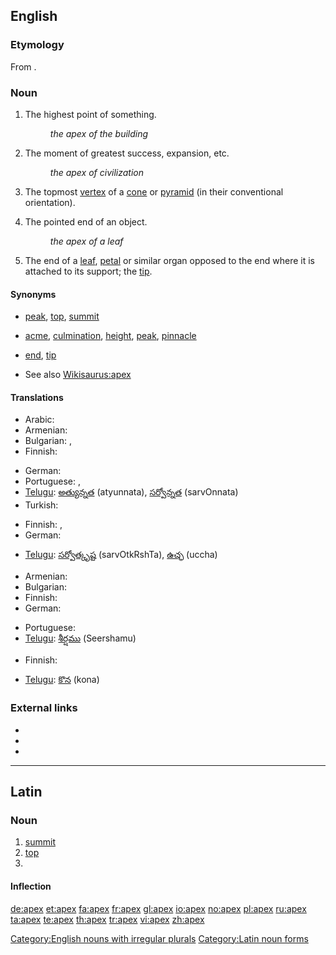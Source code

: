 {{also|APEX|ápex}}
==English==

===Etymology===
From {{etyl|la}} {{term|lang=la|apex||point, tip, summit}}.

===Noun===
{{en-noun|pl=apices|pl2=apexes}}

# The highest point of something.
#: ''the apex of the building''
# {{figuratively}} The moment of greatest success, expansion, etc.
#: ''the apex of civilization''
# {{geometry}} The topmost [[vertex]] of a [[cone]] or [[pyramid]] (in their conventional orientation).
# The pointed end of an object.
#: ''the apex of a leaf''
# {{botany}} The end of a [[leaf]], [[petal]] or similar organ opposed to the end where it is attached to its support; the [[tip]].

====Synonyms====
* {{sense|highest point}} [[peak]], [[top]], [[summit]]
* {{sense|moment of greatest success, expansion, etc}} [[acme]], [[culmination]], [[height]], [[peak]], [[pinnacle]]
* {{sense|pointed end}} [[end]], [[tip]]
* See also [[Wikisaurus:apex]]

====Translations====
{{trans-top|highest point}}
* Arabic: {{t|ar|ذروة|sc=Arab}}
* Armenian: {{t-|hy|գագաթ|tr=gagat’|sc=Armn|xs=Armenian}}
* Bulgarian: {{t+|bg|връх|sc=Cyrl}},  {{t|bg|връхна точка|sc=Cyrl}}
* Finnish: {{t+|fi|huippu}}
{{trans-mid}}
* German: {{t+|de|Gipfel|m}}
* Portuguese: {{t+|pt|topo}}, {{t+|pt|cume}}
* [[Telugu]]: [[అత్యున్నత]] (atyunnata), [[సర్వోన్నత]] (sarvOnnata)
* Turkish: {{t|tr|zirve}}
{{trans-bottom}}

{{trans-top|moment of greatest success, expansion, etc}}
* Finnish: {{t+|fi|huippu}}, {{t|fihuipentuma}}
* German: {{t+|de|Gipfel|m}}
{{trans-mid}}
* [[Telugu]]: [[సర్వోత్కృష్ట]] (sarvOtkRshTa), [[ఉచ్ఛ]] (uccha)
{{trans-bottom}}

{{trans-top|in geometry: topmost vertex of a cone or pyramid}}
* Armenian: {{t-|hy|գագաթ|tr=gagatʿ|sc=Armn|xs=Armenian}}
* Bulgarian: {{t+|bg|връх|sc=Cyrl}}
* Finnish: {{t+|fi|huippu}}
* German: {{t+|de|Spitze|m}}
{{trans-mid}}
* Portuguese: {{t+|pt|topo}}
* [[Telugu]]: [[శీర్షము]] (Seershamu)
{{trans-bottom}}

{{trans-top|pointed end}}
* Finnish: {{t+|fi|huippu}}
{{trans-mid}}
* [[Telugu]]: [[కొన]] (kona)
{{trans-bottom}}

===External links===
* {{R:Webster 1913}}
* {{R:Century 1911}}
* {{R:OneLook}}

[[Category:English nouns with irregular plurals]]

----

==Latin==

===Noun===
{{la-noun|apex|apicis|apicis|m|third}}

# [[summit]]
# [[top]]
# {{inflection of|apex||voc|s|lang=la}}

====Inflection====
{{ladecl3}}
{{la-decl-3rd|apex|apex|apic}}

[[Category:Latin noun forms]]

[[de:apex]]
[[et:apex]]
[[fa:apex]]
[[fr:apex]]
[[gl:apex]]
[[io:apex]]
[[no:apex]]
[[pl:apex]]
[[ru:apex]]
[[ta:apex]]
[[te:apex]]
[[th:apex]]
[[tr:apex]]
[[vi:apex]]
[[zh:apex]]